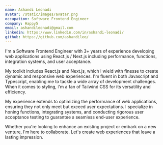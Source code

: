 ```yaml
---
name: Ashandi Leonadi
avatar: /static/images/avatar.png
occupation: Software Frontend Engineer
company: Happy5
email: ashandileonadi@gmail.com
linkedin: https://www.linkedin.com/in/ashandi-leonadi/
github: https://github.com/ashandileo/
---
```


I'm a Software Frontend Engineer with 3+ years of experience developing web applications using React.js / Next.js including performance, functions, integration systems, and user acceptance.

My toolkit includes React.js and Next.js, which I wield with finesse to create dynamic and responsive web experiences. I'm fluent in both Javascript and Typescript, enabling me to tackle a wide array of development challenges. When it comes to styling, I'm a fan of Tailwind CSS for its versatility and efficiency.

My experience extends to optimizing the performance of web applications, ensuring they not only meet but exceed user expectations. I specialize in honing functions, integrating systems, and conducting rigorous user acceptance testing to guarantee a seamless end-user experience.

Whether you're looking to enhance an existing project or embark on a new venture, I'm here to collaborate. Let's create web experiences that leave a lasting impression.
